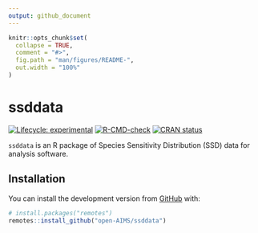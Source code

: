 ```yaml
---
output: github_document
---
```


<!-- README.md is generated from README.Rmd. Please edit that file -->

```r
knitr::opts_chunk$set(
  collapse = TRUE,
  comment = "#>",
  fig.path = "man/figures/README-",
  out.width = "100%"
)
```

# ssddata

<!-- badges: start -->
[![Lifecycle: experimental](https://img.shields.io/badge/lifecycle-experimental-orange.svg)](https://lifecycle.r-lib.org/articles/stages.html#experimental)
[![R-CMD-check](https://github.com/open-AIMS/ssddata/workflows/R-CMD-check/badge.svg)](https://github.com/open-AIMS/ssddata/actions)
[![CRAN status](https://www.r-pkg.org/badges/version/ssddata)](https://CRAN.R-project.org/package=ssddata)
<!-- badges: end -->

`ssddata` is an R package of Species Sensitivity Distribution (SSD) data for analysis software.

## Installation

You can install the development version from [GitHub](https://github.com/) with:

``` r
# install.packages("remotes")
remotes::install_github("open-AIMS/ssddata")
```
